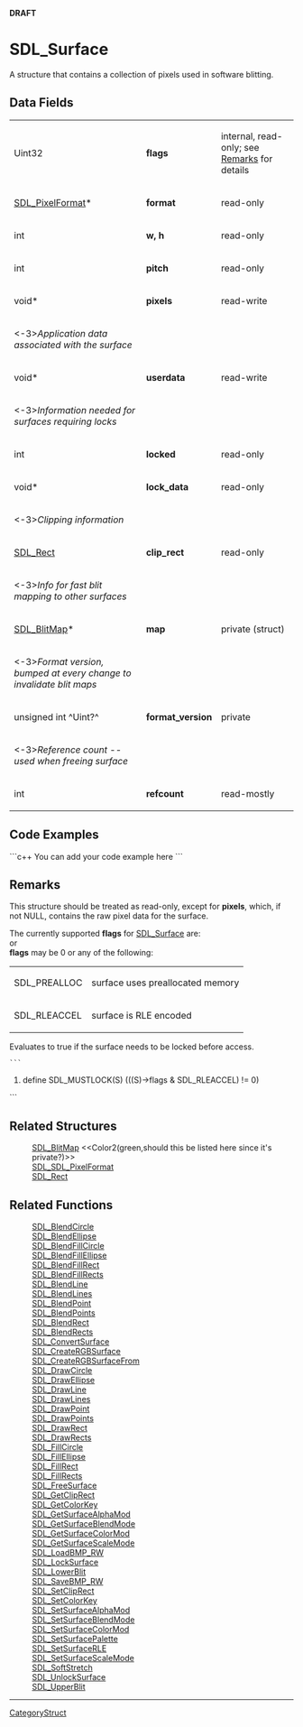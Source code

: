 <!-- pragma section-numbers off -->
<!-- pragma disable-camelcase -->
'''DRAFT'''

= SDL_Surface =
A structure that contains a collection of pixels used in software blitting.


== Data Fields ==
{|
|Uint32
|'''flags'''
|internal, read-only; see [[#Remarks|Remarks]] for details
|-
|[[SDL_PixelFormat]]*
|'''format'''
|read-only
|-
|int
|'''w, h'''
|read-only
|-
|int
|'''pitch'''
|read-only
|-
|void*
|'''pixels'''
|read-write
|-
|<-3>''Application data associated with the surface''
|-
|void*
|'''userdata'''
|read-write
|-
|<-3>''Information needed for surfaces requiring locks''
|-
|int
|'''locked'''
|read-only
|-
|void*
|'''lock_data'''
|read-only
|-
|<-3>''Clipping information''
|-
|[[SDL_Rect]]
|'''clip_rect'''
|read-only
|-
|<-3>''Info for fast blit mapping to other surfaces''
|-
|[[SDL_BlitMap]]*
|'''map'''
|private (struct)
|-
|<-3>''Format version, bumped at every change to invalidate blit maps''
|-
|unsigned int ^Uint?^
|'''format_version'''
|private
|-
|<-3>''Reference count -- used when freeing surface''
|-
|int
|'''refcount'''
|read-mostly
|}

== Code Examples ==
```c++
You can add your code example here
```

== Remarks ==
This structure should be treated as read-only, except for '''pixels''', which, if not NULL, contains the raw pixel data for the surface.

The currently supported '''flags''' for [[SDL_Surface]] are:<br/>
or<br/>
'''flags''' may be 0 or any of the following:
{|
|SDL_PREALLOC
|surface uses preallocated memory
|-
|SDL_RLEACCEL
|surface is RLE encoded
|}

Evaluates to true if the surface needs to be locked before access.
 ```
#define SDL_MUSTLOCK(S) (((S)->flags & SDL_RLEACCEL) != 0)
```

== Related Structures ==
:[[SDL_BlitMap]] <<Color2(green,should this be listed here since it's private?)>>
:[[SDL_SDL_PixelFormat]]
:[[SDL_Rect]]

== Related Functions ==
:[[SDL_BlendCircle]]
:[[SDL_BlendEllipse]]
:[[SDL_BlendFillCircle]]
:[[SDL_BlendFillEllipse]]
:[[SDL_BlendFillRect]]
:[[SDL_BlendFillRects]]
:[[SDL_BlendLine]]
:[[SDL_BlendLines]]
:[[SDL_BlendPoint]]
:[[SDL_BlendPoints]]
:[[SDL_BlendRect]]
:[[SDL_BlendRects]]
:[[SDL_ConvertSurface]]
:[[SDL_CreateRGBSurface]]
:[[SDL_CreateRGBSurfaceFrom]]
:[[SDL_DrawCircle]]
:[[SDL_DrawEllipse]]
:[[SDL_DrawLine]]
:[[SDL_DrawLines]]
:[[SDL_DrawPoint]]
:[[SDL_DrawPoints]]
:[[SDL_DrawRect]]
:[[SDL_DrawRects]]
:[[SDL_FillCircle]]
:[[SDL_FillEllipse]]
:[[SDL_FillRect]]
:[[SDL_FillRects]]
:[[SDL_FreeSurface]]
:[[SDL_GetClipRect]]
:[[SDL_GetColorKey]]
:[[SDL_GetSurfaceAlphaMod]]
:[[SDL_GetSurfaceBlendMode]]
:[[SDL_GetSurfaceColorMod]]
:[[SDL_GetSurfaceScaleMode]]
:[[SDL_LoadBMP_RW]]
:[[SDL_LockSurface]]
:[[SDL_LowerBlit]]
:[[SDL_SaveBMP_RW]]
:[[SDL_SetClipRect]]
:[[SDL_SetColorKey]]
:[[SDL_SetSurfaceAlphaMod]]
:[[SDL_SetSurfaceBlendMode]]
:[[SDL_SetSurfaceColorMod]]
:[[SDL_SetSurfacePalette]]
:[[SDL_SetSurfaceRLE]]
:[[SDL_SetSurfaceScaleMode]]
:[[SDL_SoftStretch]]
:[[SDL_UnlockSurface]]
:[[SDL_UpperBlit]]

----
[[CategoryStruct]]
